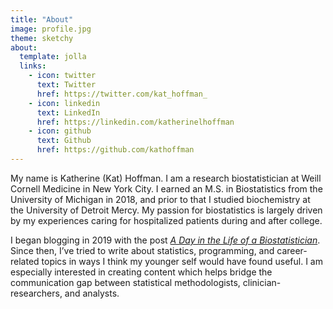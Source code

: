```yaml
---
title: "About"
image: profile.jpg
theme: sketchy
about:
  template: jolla
  links:
    - icon: twitter
      text: Twitter
      href: https://twitter.com/kat_hoffman_
    - icon: linkedin
      text: LinkedIn
      href: https://linkedin.com/katherinelhoffman
    - icon: github
      text: Github
      href: https://github.com/kathoffman
---
```


My name is Katherine (Kat) Hoffman. I am a research biostatistician at Weill Cornell Medicine in New York City. I earned an M.S. in Biostatistics from the University of Michigan in 2018, and prior to that I studied biochemistry at the University of Detroit Mercy. My passion for biostatistics is largely driven by my experiences caring for hospitalized patients during and after college.

I began blogging in 2019 with the post [*A Day in the Life of a Biostatistician*](https://www.khstats.com/blog/ditl-biostats/). Since then, I've tried to write about statistics, programming, and career-related topics in ways I think my younger self would have found useful. I am especially interested in creating content which helps bridge the communication gap between statistical methodologists, clinician-researchers, and analysts.
